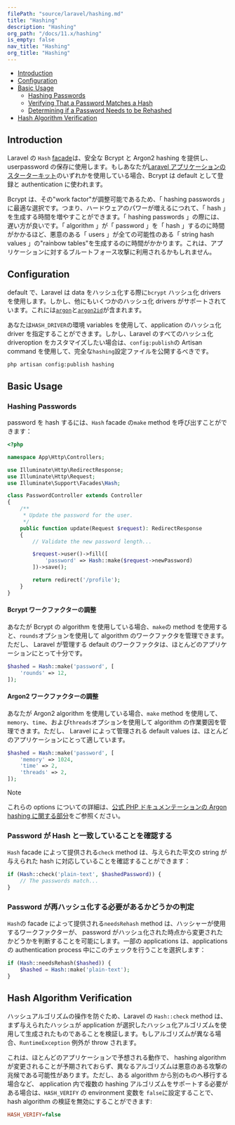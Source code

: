 ```yaml
---
filePath: "source/laravel/hashing.md"
title: "Hashing"
description: "Hashing"
org_path: "/docs/11.x/hashing"
is_empty: false
nav_title: "Hashing"
org_title: "Hashing"
---
```


<InPageIndex>

- [Introduction](#introduction)
- [Configuration](#configuration)
- [Basic Usage](#basic-usage)
  - [Hashing Passwords](#hashing-passwords)
  - [Verifying That a Password Matches a Hash](#verifying-that-a-password-matches-a-hash)
  - [Determining if a Password Needs to be Rehashed](#determining-if-a-password-needs-to-be-rehashed)
- [Hash Algorithm Verification](#hash-algorithm-verification)

</InPageIndex>

<a name="introduction"></a>

## Introduction

Laravel の `Hash` [facade](/ja/php/laravel/v11.x/03-architecture-concepts/04-facades)は、安全な Bcrypt と Argon2 hashing を提供し、userpassword の保存に使用します。もしあなたが[Laravel アプリケーションのスターターキット](/ja/php/laravel/v11.x/02-getting-started/05-starter-kits)のいずれかを使用している場合、Bcrypt は default として登録と authentication に使われます。

Bcrypt は、その"work factor"が調整可能であるため、「 hashing passwords 」に最適な選択です。つまり、ハードウェアのパワーが増えるにつれて、「 hash 」を生成する時間を増やすことができます。「 hashing passwords 」の際には、遅い方が良いです。「 algorithm 」が「 password 」を「 hash 」するのに時間がかかるほど、悪意のある「 users 」が全ての可能性のある「 string hash values 」の"rainbow tables"を生成するのに時間がかかります。これは、アプリケーションに対するブルートフォース攻撃に利用されるかもしれません。

<a name="configuration"></a>

## Configuration

default で、Laravel は data をハッシュ化する際に`bcrypt` ハッシュ化 drivers を使用します。しかし、他にもいくつかのハッシュ化 drivers がサポートされています。これには[`argon`](https://en.wikipedia.org/wiki/Argon2)と[`argon2id`](https://en.wikipedia.org/wiki/Argon2)が含まれます。

あなたは`HASH_DRIVER`の環境 variables を使用して、application のハッシュ化 driver を指定することができます。しかし、Laravel のすべてのハッシュ化 driveroption をカスタマイズしたい場合は、`config:publish`の Artisan command を使用して、完全な`hashing`設定ファイルを公開するべきです。

```bash
php artisan config:publish hashing
```

<a name="basic-usage"></a>

## Basic Usage

<a name="hashing-passwords"></a>

### Hashing Passwords

password を hash するには、`Hash` facade の`make` method を呼び出すことができます：

```php
<?php

namespace App\Http\Controllers;

use Illuminate\Http\RedirectResponse;
use Illuminate\Http\Request;
use Illuminate\Support\Facades\Hash;

class PasswordController extends Controller
{
    /**
     * Update the password for the user.
     */
    public function update(Request $request): RedirectResponse
    {
        // Validate the new password length...

        $request->user()->fill([
            'password' => Hash::make($request->newPassword)
        ])->save();

        return redirect('/profile');
    }
}
```

<a name="adjusting-the-bcrypt-work-factor"></a>

#### Bcrypt ワークファクターの調整

あなたが Bcrypt の algorithm を使用している場合、`make`の method を使用すると、`rounds`オプションを使用して algorithm のワークファクタを管理できます。ただし、 Laravel が管理する default のワークファクタは、ほとんどのアプリケーションにとって十分です。

```php
$hashed = Hash::make('password', [
    'rounds' => 12,
]);
```

<a name="adjusting-the-argon2-work-factor"></a>

#### Argon2 ワークファクターの調整

あなたが Argon2 algorithm を使用している場合、`make` method を使用して、`memory`、`time`、および`threads`オプションを使用して algorithm の作業要因を管理できます。ただし、 Laravel によって管理される default values は、ほとんどのアプリケーションにとって適しています。

```php
$hashed = Hash::make('password', [
    'memory' => 1024,
    'time' => 2,
    'threads' => 2,
]);
```

> [!NOTE]  
> これらの options についての詳細は、[公式 PHP ドキュメンテーションの Argon hashing に関する部分](https://secure.php.net/manual/en/function.password-hash.php)をご参照ください。

<a name="verifying-that-a-password-matches-a-hash"></a>

### Password が Hash と一致していることを確認する

`Hash` facade によって提供される`check` method は、与えられた平文の string が与えられた hash に対応していることを確認することができます：

```php
if (Hash::check('plain-text', $hashedPassword)) {
    // The passwords match...
}
```

<a name="determining-if-a-password-needs-to-be-rehashed"></a>

### Password が再ハッシュ化する必要があるかどうかの判定

`Hash`の facade によって提供される`needsRehash` method は、ハッシャーが使用するワークファクターが、 password がハッシュ化された時点から変更されたかどうかを判断することを可能にします。一部の applications は、applications の authentication process 中にこのチェックを行うことを選択します：

```php
if (Hash::needsRehash($hashed)) {
    $hashed = Hash::make('plain-text');
}
```

<a name="hash-algorithm-verification"></a>

## Hash Algorithm Verification

ハッシュアルゴリズムの操作を防ぐため、Laravel の `Hash::check` method は、まず与えられたハッシュが application が選択したハッシュ化アルゴリズムを使用して生成されたものであることを検証します。もしアルゴリズムが異なる場合、`RuntimeException` 例外が throw されます。

これは、ほとんどのアプリケーションで予想される動作で、 hashing algorithm が変更されることが予期されておらず、異なるアルゴリズムは悪意のある攻撃の兆候である可能性があります。ただし、ある algorithm から別のものへ移行する場合など、 application 内で複数の hashing アルゴリズムをサポートする必要がある場合は、`HASH_VERIFY` の environment 変数を `false`に設定することで、 hash algorithm の検証を無効にすることができます:

```ini
HASH_VERIFY=false
```
